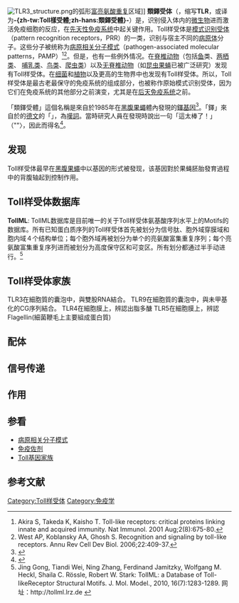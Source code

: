 {{noteTA
|G1=LS
|1=zh-cn:Toll样受体; zh-tw:類鐸受體
|2=zh-cn:Toll样; zh-tw:類鐸
}}
[[Image:TLR3_structure.png|thumb]]的弧形[[富亮氨酸重复|富亮氨酸重复]]区域]]
'''類鐸受体'''（{{lang-en|Toll-like receptors}}，缩写'''TLR'''，或译为'''-{zh-tw:Toll樣受體;zh-hans:類鐸受體}-'''）是{{le|單次跨膜蛋白|Single-pass membrane protein}}，识别侵入体内的[[微生物|微生物]]进而激活免疫细胞的反应，在[[先天性免疫系统|先天性免疫系统]]中起关键作用。Toll样受体是[[模式识别受体|模式识别受体]]（pattern recognition receptors，PRR）的一类，识别与宿主不同的[[病原体|病原体]]分子。这些分子被统称为[[病原相关分子模式|病原相关分子模式]]（pathogen-associated molecular patterns，PAMP）<ref>Akira S, Takeda K, Kaisho T. Toll-like receptors: critical proteins linking innate and acquired immunity. Nat Immunol. 2001 Aug;2(8):675-80.</ref><ref>West AP, Koblansky AA, Ghosh S. Recognition and signaling by toll-like receptors. Annu Rev Cell Dev Biol. 2006;22:409-37.</ref>。但是，也有一些例外情况。在[[脊椎动物|脊椎动物]]（包括[[鱼|鱼]]类、[[两栖类|两栖类]]、 [[哺乳类|哺乳类]]、[[鸟类|鸟类]]、[[爬虫类|爬虫类]]）以及[[无脊椎动物|无脊椎动物]]（如[[昆虫|昆虫]][[果蝇|果蝇]]已被广泛研究）发现有Toll样受体。在[[细菌|细菌]]和[[植物|植物]]以及更高的生物界中也发现有Toll样受体。所以，Toll样受体是最古老最保守的免疫系统的组成部分，也被称作原始模式识别受体，因为它们在免疫系统的其他部分之前演变，尤其是在[[后天免疫系统|后天免疫系统]]之前。

「類鐸受體」這個名稱是來自於1985年在[[黑腹果蠅|黑腹果蠅]]體內發現的[[鐸基因|鐸基因]]<ref name="pmid15923538">{{cite journal |author=Hansson GK, Edfeldt K |title=Toll to be paid at the gateway to the vessel wall |journal=Arterioscler. Thromb. Vasc. Biol. |volume=25 |issue=6 |pages=1085–7 |year=2005 |pmid=15923538 |doi=10.1161/01.ATV.0000168894.43759.47 |url=http://atvb.ahajournals.org/cgi/content/full/25/6/1085 |access-date=2015-03-23 |archive-date=2007-10-11 |archive-url=https://web.archive.org/web/20071011070322/http://atvb.ahajournals.org/cgi/content/full/25/6/1085 |dead-url=no }}</ref>。「鐸」來自於的[[德文|德文]]的「{{lang-de|toll}}」，為[[嘆詞|嘆詞]]。當時研究人員在發現時說出一句「這太棒了！」（"{{lang|de|Das ist ja toll!}}"〉，因此而得名<ref>{{cite web|url=https://www.aerzteblatt.de/archiv/55316/Toll-like-Rezeptoren-Neue-Zielstruktur-fuer-immunstimulierende-Medikamente|title=Toll-like-Rezeptoren: Neue Zielstruktur für immunstimulierende Medikamente|first=Deutscher Ärzteverlag GmbH, Redaktion Deutsches|last=Ärzteblatt|date=2007-04-20|website=Deutsches Ärzteblatt|accessdate=2020-04-19|archive-date=2020-05-14|archive-url=https://web.archive.org/web/20200514022652/https://www.aerzteblatt.de/archiv/55316/Toll-like-Rezeptoren-Neue-Zielstruktur-fuer-immunstimulierende-Medikamente|dead-url=no}}</ref>。

== 发现 ==
Toll样受体最早在[[黑腹果蠅|黑腹果蠅]]中以基因的形式被發现，该基因對於果蝇胚胎發育過程中的背腹轴起到控制作用。

== Toll样受体数据库 ==
'''TollML''': TollML数据库是目前唯一的关于Toll样受体氨基酸序列水平上的Motifs的数据库。所有已知蛋白质序列的Toll样受体首先被划分为信号肽、胞外域穿膜域和胞内域４个结构单位；每个胞外域再被划分为单个的亮氨酸富集重复序列；每个亮氨酸富集重复序列进而被划分为高度保守区和可变区。所有划分都通过半手动进行。<ref>Jing Gong, Tiandi Wei, Ning Zhang, Ferdinand Jamitzky, Wolfgang M. Heckl, Shaila C. Rössle, Robert W. Stark: TollML: a Database of Toll-likeReceptor Structural Motifs. J. Mol. Model., 2010, 16(7):1283-1289.
网址：http://tollml.lrz.de {{Wayback|url=http://tollml.lrz.de/ |date=20110719055538 }}</ref>

== Toll样受体家族 ==
TLR3在細胞質的囊泡中，與雙股RNA結合。
TLR9在細胞質的囊泡中，與未甲基化的CG序列結合。
TLR4在細胞膜上，辨認出脂多醣
TLR5在細胞膜上，辨認Flagellin(細菌鞭毛上主要組成蛋白質)

== 配体 ==

== 信号传递 ==

== 作用 ==

== 参看 ==
* [[病原相关分子模式|病原相关分子模式]]
* [[免疫佐剂|免疫佐剂]]
* [[Toll基因家族|Toll基因家族]]

== 参考文献 ==
<div class="references-small">
<references />
</div>

{{TLR信号通路}}

[[Category:Toll样受体|Category:Toll样受体]]
[[Category:免疫学|Category:免疫学]]